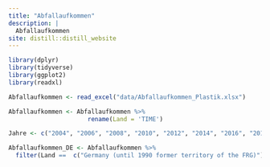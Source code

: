 ```yaml
---
title: "Abfallaufkommen"
description: |
  Abfallaufkommen
site: distill::distill_website
---
```


```r
library(dplyr)
library(tidyverse)
library(ggplot2)
library(readxl)
```

```r
Abfallaufkommen <- read_excel("data/Abfallaufkommen_Plastik.xlsx")

Abfallaufkommen <- Abfallaufkommen %>%
                      rename(Land = 'TIME')

Jahre <- c("2004", "2006", "2008", "2010", "2012", "2014", "2016", "2018")

Abfallaufkommen_DE <- Abfallaufkommen %>%
  filter(Land ==  c("Germany (until 1990 former territory of the FRG)"))

```



